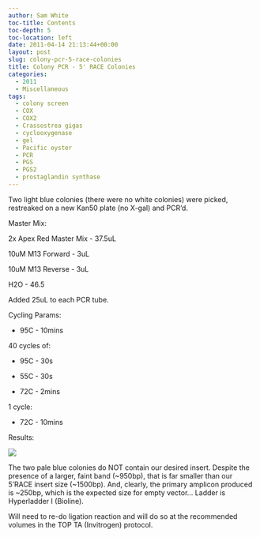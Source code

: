 ```yaml
---
author: Sam White
toc-title: Contents
toc-depth: 5
toc-location: left
date: 2011-04-14 21:13:44+00:00
layout: post
slug: colony-pcr-5-race-colonies
title: Colony PCR - 5' RACE Colonies
categories:
  - 2011
  - Miscellaneous
tags:
  - colony screen
  - COX
  - COX2
  - Crassostrea gigas
  - cyclooxygenase
  - gel
  - Pacific oyster
  - PCR
  - PGS
  - PGS2
  - prostaglandin synthase
---
```


Two light blue colonies (there were no white colonies) were picked, restreaked on a new Kan50 plate (no X-gal) and PCR'd.

Master Mix:

2x Apex Red Master Mix - 37.5uL

10uM M13 Forward - 3uL

10uM M13 Reverse - 3uL

H2O - 46.5

Added 25uL to each PCR tube.

Cycling Params:




    
  * 95C - 10mins



40 cycles of:


    
  * 95C - 30s

    
  * 55C - 30s

    
  * 72C - 2mins



1 cycle:


    
  * 72C - 10mins



Results:

![](https://eagle.fish.washington.edu/Arabidopsis/20110415-01.jpg)

The two pale blue colonies do NOT contain our desired insert. Despite the presence of a larger, faint band (~950bp), that is far smaller than our 5'RACE insert size (~1500bp). And, clearly, the primary amplicon produced is ~250bp, which is the expected size for empty vector... Ladder is Hyperladder I (Bioline).

Will need to re-do ligation reaction and will do so at the recommended volumes in the TOP TA (Invitrogen) protocol.
